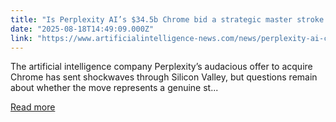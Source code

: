 ```yaml
---
title: "Is Perplexity AI’s $34.5b Chrome bid a strategic master stroke or elaborate PR stunt?"
date: "2025-08-18T14:49:09.000Z"
link: "https://www.artificialintelligence-news.com/news/perplexity-ai-chrome-bid-analysis/"
---
```


The artificial intelligence company Perplexity&#8217;s audacious offer to acquire Chrome has sent shockwaves through Silicon Valley, but questions remain about whether the move represents a genuine st...

[Read more](https://www.artificialintelligence-news.com/news/perplexity-ai-chrome-bid-analysis/)
